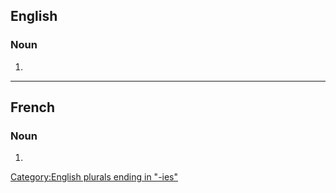 ==English==

===Noun===
{{head|en|noun form}}

# {{plural of|autobiography|lang=en}}

[[Category:English plurals ending in "-ies"]]

----

==French==

===Noun===
{{head|fr|noun plural form|g=f}}

# {{plural of|autobiographie|lang=fr}}